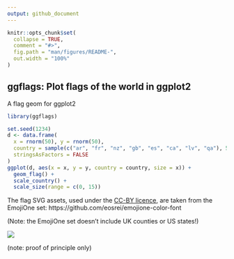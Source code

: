 ```yaml
---
output: github_document
---
```


<!-- README.md is generated from README.Rmd. Please edit that file -->

```r
knitr::opts_chunk$set(
  collapse = TRUE,
  comment = "#>",
  fig.path = "man/figures/README-",
  out.width = "100%"
)
```

## ggflags: Plot flags of the world in ggplot2

A flag geom for ggplot2

```r
library(ggflags)

set.seed(1234)
d <- data.frame(
  x = rnorm(50), y = rnorm(50),
  country = sample(c("ar", "fr", "nz", "gb", "es", "ca", "lv", "qa"), 50, TRUE),
  stringsAsFactors = FALSE
)
ggplot(d, aes(x = x, y = y, country = country, size = x)) +
  geom_flag() +
  scale_country() +
  scale_size(range = c(0, 15))
```

The flag SVG assets, used under the [CC-BY licence](https://github.com/eosrei/emojione-color-font/blob/master/LICENSE-CC-BY.txt), are taken from the EmojiOne set: https://github.com/eosrei/emojione-color-font

(Note: the EmojiOne set doesn't include UK counties or US states!)

![](man/figures/flags.png)

(note: proof of principle only)
